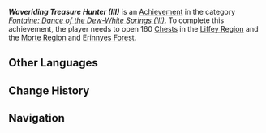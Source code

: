{{Achievement Infobox
|title        = Waveriding Treasure Hunter (III)
|id           = 80294
|order id     = 270
|category     = Fontaine: Dance of the Dew-White Springs (III)
|description  = Open 160 treasure chests in the [[Morte Region]] and [[Erinnyes Forest]].
|requirements = 
|primogems    = 20
|tracking     = 
|topic        = Chests
|set          = Waveriding Treasure Hunter (III)
|tier         = 3
|tiers_total  = 3
}}
'''''Waveriding Treasure Hunter (III)''''' is an [[Achievement]] in the category ''[[Fontaine: Dance of the Dew-White Springs (III)]]''. To complete this achievement, the player needs to open 160 [[Chest]]s in the [[Liffey Region]] and the [[Morte Region]] and [[Erinnyes Forest]].

==Other Languages==
{{Other Languages|Transclude=Waveriding Treasure Hunter (III)}}

==Change History==
{{Change History|4.2}}

==Navigation==
{{Achievement Navbox}}